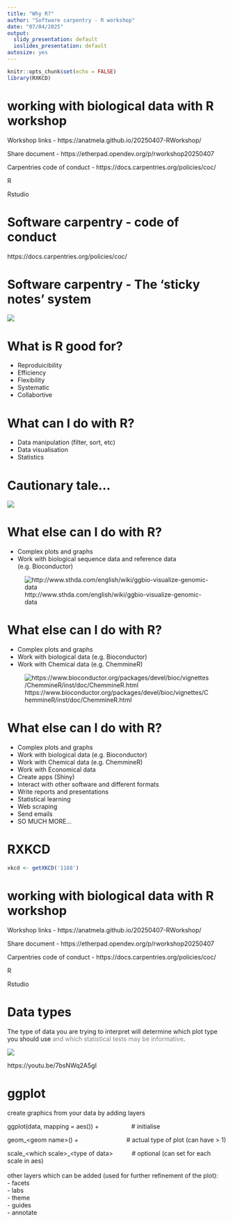 ```yaml
---
title: "Why R?"
author: "Software carpentry - R workshop"
date: "07/04/2025"
output:
  slidy_presentation: default
  ioslides_presentation: default
autosize: yes
---
```


```r
knitr::opts_chunk$set(echo = FALSE)
library(RXKCD)
```

# working with biological data with R workshop
  
Workshop links -  https://anatmela.github.io/20250407-RWorkshop/

Share document - https://etherpad.opendev.org/p/rworkshop20250407

Carpentries code of conduct - https://docs.carpentries.org/policies/coc/ 

R 

Rstudio



# Software carpentry - code of conduct

https://docs.carpentries.org/policies/coc/

# Software carpentry - The 'sticky notes' system

![](presentation_files/stickynotes.jpg)
  


# What is R good for?  
- Reproduicibility  
- Efficiency
- Flexibility  
- Systematic  
- Collabortive  

# What can I do with R?

- Data manipulation (filter, sort, etc)
- Data visualisation
- Statistics

# Cautionary tale... 
![](presentation_files/excelgenes.png)


# What else can I do with R?
 - Complex plots and graphs  
 - Work with biological sequence data and reference data (e.g. Bioconductor)  

![http://www.sthda.com/english/wiki/ggbio-visualize-genomic-data](presentation_files/ggbio_genes.png)
  
# What else can I do with R?
 - Complex plots and graphs  
 - Work with biological data (e.g. Bioconductor)  
 - Work with Chemical data (e.g. ChemmineR)   

![https://www.bioconductor.org/packages/devel/bioc/vignettes/ChemmineR/inst/doc/ChemmineR.html](presentation_files/chemical.png)
  
# What else can I do with R?
 - Complex plots and graphs  
 - Work with biological data (e.g. Bioconductor)  
 - Work with Chemical data (e.g. ChemmineR)   
 - Work with Economical data   
 - Create apps (Shiny) 
 - Interact with other software and different formats
 - Write reports and presentations  
 - Statistical learning
 - Web scraping  
 - Send emails  
 - SO MUCH MORE... 
  
# RXKCD
```r
xkcd <- getXKCD('1168')
```

# working with biological data with R workshop
  
Workshop links -  https://anatmela.github.io/20250407-RWorkshop/  

Share document - https://etherpad.opendev.org/p/rworkshop20250407

Carpentries code of conduct - https://docs.carpentries.org/policies/coc/ 

R 

Rstudio

# Data types

The type of data you are trying to interpret will determine which
plot type you should use
<span style="color:grey">and which statistical tests may be informative</span>.

![](presentation_files/typesofdata.jpeg)
  
https://youtu.be/7bsNWq2A5gI

# ggplot

create graphics from your data by adding layers

ggplot(data, mapping = aes()) +\ \ \ \ \ \ \ \ \ \ \ \ \ \ \ \ \ \ \ # initialise

geom_\<geom name\>() +    \ \ \ \ \ \ \ \ \ \ \ \ \ \ \ \ \ \ \ \ \ \ \ \ \ \ \ # actual type of plot (can have > 1)

scale_\<which scale\>_\<type of data\> \ \ \ \ \ \ \ \ \    # optional (can set for each scale in aes)
<br>
<br>
other layers which can be added (used for further refinement of the plot):  
- facets  
- labs  
- theme  
- guides  
- annotate  
